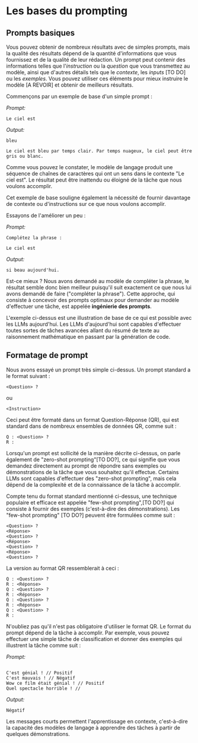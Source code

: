 # Les bases du prompting

## Prompts basiques

Vous pouvez obtenir de nombreux résultats avec de simples prompts, mais la qualité des résultats dépend de la quantité d'informations que vous fournissez et de la qualité de leur rédaction. Un prompt peut contenir des informations telles que l'*instruction* ou la *question* que vous transmettez au modèle, ainsi que d'autres détails tels que le *contexte*, les *inputs* [TO DO] ou les *exemples*. Vous pouvez utiliser ces éléments pour mieux instruire le modèle [A REVOIR] et obtenir de meilleurs résultats.

Commençons par un exemple de base d'un simple prompt :

*Prompt:*
```
Le ciel est
```

*Output:*
```
bleu

Le ciel est bleu par temps clair. Par temps nuageux, le ciel peut être gris ou blanc.
```

Comme vous pouvez le constater, le modèle de langage produit une séquence de chaînes de caractères qui ont un sens dans le contexte "Le ciel est". Le résultat peut être inattendu ou éloigné de la tâche que nous voulons accomplir. 

Cet exemple de base souligne également la nécessité de fournir davantage de contexte ou d'instructions sur ce que nous voulons accomplir.

Essayons de l'améliorer un peu :

*Prompt:*
```
Complétez la phrase : 

Le ciel est
```

*Output:*

```
si beau aujourd'hui.
```

Est-ce mieux ? Nous avons demandé au modèle de compléter la phrase, le résultat semble donc bien meilleur puisqu'il suit exactement ce que nous lui avons demandé de faire ("compléter la phrase"). Cette approche, qui consiste à concevoir des prompts optimaux pour demander au modèle d'effectuer une tâche, est appelée **ingénierie des prompts**. 

L'exemple ci-dessus est une illustration de base de ce qui est possible avec les LLMs aujourd'hui. Les LLMs d'aujourd'hui sont capables d'effectuer toutes sortes de tâches avancées allant du résumé de texte au raisonnement mathématique en passant par la génération de code.

## Formatage de prompt

Nous avons essayé un prompt très simple ci-dessus. Un prompt standard a le format suivant :

```
<Question> ?
```

ou 

```
<Instruction>
```
 
Ceci peut être formaté dans un format Question-Réponse (QR), qui est standard dans de nombreux ensembles de données QR, comme suit :

```
Q : <Question> ?
R : 
```

Lorsqu'un prompt est sollicité de la manière décrite ci-dessus, on parle également de "zero-shot prompting"[TO DO?], ce qui signifie que vous demandez directement au prompt de répondre sans exemples ou démonstrations de la tâche que vous souhaitez qu'il effectue. Certains LLMs sont capables d'effectuer des "zero-shot prompting", mais cela dépend de la complexité et de la connaissance de la tâche à accomplir. 

Compte tenu du format standard mentionné ci-dessus, une technique populaire et efficace est appelée "few-shot prompting",[TO DO?] qui consiste à fournir des exemples (c'est-à-dire des démonstrations). Les "few-shot prompting" [TO DO?] peuvent être formulées comme suit :

```
<Question> ?
<Réponse>
<Question> ?
<Réponse>
<Question> ?
<Réponse>
<Question> ?

```

La version au format QR ressemblerait à ceci :

```
Q : <Question> ?
R : <Réponse>
Q : <Question> ?
R : <Réponse>
Q : <Question> ?
R : <Réponse>
Q : <Question> ?
R :
```

N'oubliez pas qu'il n'est pas obligatoire d'utiliser le format QR. Le format du prompt dépend de la tâche à accomplir. Par exemple, vous pouvez effectuer une simple tâche de classification et donner des exemples qui illustrent la tâche comme suit :

*Prompt:*
```

C'est génial ! // Positif
C'est mauvais ! // Négatif
Wow ce film était génial ! // Positif
Quel spectacle horrible ! //
```

*Output:*
```
Négatif
```

Les messages courts permettent l'apprentissage en contexte, c'est-à-dire la capacité des modèles de langage à apprendre des tâches à partir de quelques démonstrations.
